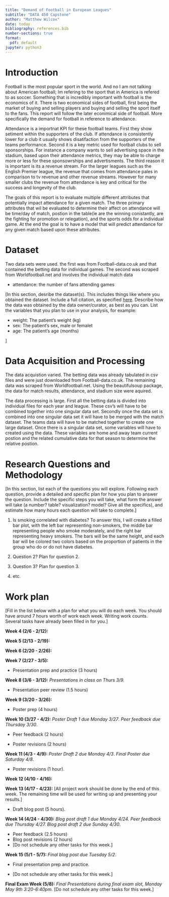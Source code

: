 ```yaml
---
title: "Demand of Football in European Leagues"
subtitle: "DATA 450 Capstone"
author: "Matthew Wilcox"
date: today
bibliography: references.bib
number-sections: true
format:
  pdf: default
jupyter: python3
---
```


# Introduction

Football is the most popular sport in the world. And no I am not talking about American football; Im refering to the sport that in America is refered to as soccer. Something that is incredibly important with football is the economics of it. There is two economical sides of football, first being the market of buying and selling players and buying and selling the sport itself to the fans. This report will follow the later econimical side of football. More specifically the demand for football in reference to attendance. 

Attendance is a importnat KPI for these football teams. First they show setiment within the supporters of the club. If attendance is consistently lower for a club it usually shows disatifaction from the supporters of the teams performance. Second it is a key metric used for football clubs to sell sponsorships. For instance a company wants to sell advertising space in the stadium, based upon their attendance metrics, they may be able to charge more or less for these sponsowrships and advertisments. The third reason it is important is its a revenue stream. For the larger leagues such as the English Premier league, the revenue that comes from attendance pales in comparison to tv revenue and other revenue streams. However for many smaller clubs the revenue from attendance is key and critical for the success and longevity of the club. 

The goals of this report is to evaluate multiple different attributes that potentially impact attendance for a given match. The three primary attributes that wil be evaluated to determine their affect on attendance will be time/day of match, postion in the table(ie are the winning conistantly, are the fighting for promotion or relegation), and the sports odds for a individual game. At the end the goal is to have a model that will predict attendance for any given match based upon these attributes. 

# Dataset

Two data sets were used. the first was from Football-data.co.uk and that contained the betting data for individual games. The second was scraped from Worldfootball.net and involves the individual match data


* attendance: the number of fans attending games 

[In this section, desribe the dataset(s). This includes things like where you
obtained the dataset. Include a full citation, as specified 
[here](https://guides.lib.umich.edu/c.php?g=282964&p=3285995). Describe how the
data was obtained by the data owner/curator, as best as you can. List the 
variables that you plan to use in your analysis, for example:

* weight: The patient's weight (kg)
* sex: The patient's sex, male or femalet
* age: The patient's age (months)

]

# Data Acquisition and Processing

The data acquistion varied. The betting data was already tabulated in csv files and were just downloaded from Football-data.co.uk. The remaining data was scraped from Worldfootball.net. Using the beautifulsoup package, the data for match results, attendance, and stadium size were aquired.

The data processing is large. First all the betting data is divided into individual files for each year and league. These csv's will have to be combined together into one singular data set. Secondly once the data set is combined into one singular data set it will have to be merged with the match dataset. The teams data will have to be matched together to create one large dataset. Once there is a singular data set, some variables will have to created using the data. These variables are home and away team current postion and the related cumulative data for that season to determine the relative postion. 

# Research Questions and Methodology

[In this section, list each of the questions you will explore. Following each
question, provide a detailed and specific plan for how you plan to answer the 
question. Include the specific steps you will take, what form the answer will 
take (a number? table? visualization? model? Give all the specifics), and 
estimate how many hours each question will take to complete.]

1. Is smoking correlated with diabetes? To answer this, I will create a filled
bar plot, with the left bar representing non-smokers, the middle bar
representing people who smoke moderately, and the right bar representing heavy
smokers. The bars will be the same height, and each bar will be
colored two colors based on the proportion of patients in the group who do or
do not have diabetes.

2. Question 2? Plan for question 2.

3. Question 3? Plan for question 3.

4. etc.

# Work plan

[Fill in the list below with a plan for what you will do each week. You should
have around 7 hours worth of work each week. Writing work counts. Several tasks
have already been filled in for you.]

**Week 4 (2/6 - 2/12):** 

**Week 5 (2/13 - 2/19):**

**Week 6 (2/20 - 2/26):**

**Week 7 (2/27 - 3/5):**

* Presentation prep and practice (3 hours)

**Week 8 (3/6 - 3/12):** *Presentations in class on Thurs 3/9.*

* Presentation peer review (1.5 hours)

**Week 9 (3/20 - 3/26):**

* Poster prep (4 hours)

**Week 10 (3/27 - 4/2):** *Poster Draft 1 due Monday 3/27*.
*Peer feedback due Thursday 3/30*.

* Peer feedback (2 hours)

* Poster revisions (2 hours)

**Week 11 (4/3 - 4/9):** *Poster Draft 2 due Monday 4/3*.
*Final Poster due Saturday 4/8*.

* Poster revisions (1 hour).

**Week 12 (4/10 - 4/16):**

**Week 13 (4/17 - 4/23):** [All project work should be done by the end of this 
week. The remaining time will be used for writing up and presenting your 
results.]

* Draft blog post (5 hours).

**Week 14 (4/24 - 4/30):** *Blog post draft 1 due Monday 4/24. Peer feedback due Thursday 4/27. Blog post draft 2 due Sunday 4/30*. 

* Peer feedback (2.5 hours)
* Blog post revisions (2 hours)
* [Do not schedule any other tasks for this week.]

**Week 15 (5/1 - 5/7):**  *Final blog post due Tuesday 5/2*.

* Final presentation prep and practice.

* [Do not schedule any other tasks for this week.]

**Final Exam Week (5/8):** *Final Presentations during final exam slot,
Monday May 9th 3:20-6:40pm.* [Do not schedule any other tasks for this week.]



